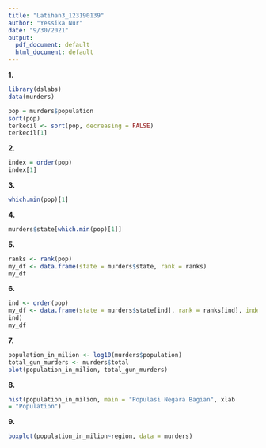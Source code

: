 ---
title: "Latihan3_123190139"
author: "Yessika Nur"
date: "9/30/2021"
output:
  pdf_document: default
  html_document: default
---
**1.**
```{r}
library(dslabs)
data(murders)

pop = murders$population
sort(pop)
terkecil <- sort(pop, decreasing = FALSE)
terkecil[1]

```

**2.**
```{r} 
index = order(pop)
index[1]

```

**3.**
```{r}
which.min(pop)[1]
```

**4.**
```{r}
murders$state[which.min(pop)[1]]
```

**5.**
```{r}
ranks <- rank(pop)
my_df <- data.frame(state = murders$state, rank = ranks)
my_df
```

**6.**
```{r}
ind <- order(pop)
my_df <- data.frame(state = murders$state[ind], rank = ranks[ind], index =
ind)
my_df
```

**7.**
```{r}
population_in_milion <- log10(murders$population)
total_gun_murders <- murders$total
plot(population_in_milion, total_gun_murders)
```

**8.**
```{r}
hist(population_in_milion, main = "Populasi Negara Bagian", xlab 
= "Population")
```

**9.**
```{r}
boxplot(population_in_milion~region, data = murders)
```